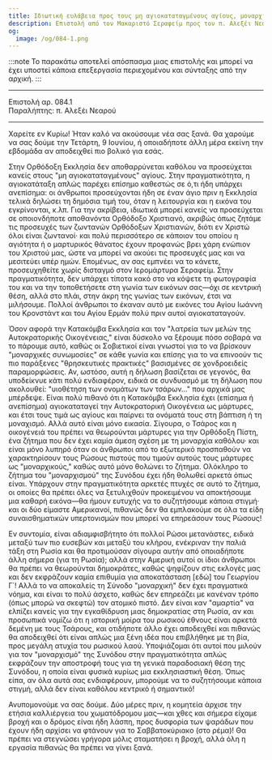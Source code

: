 ```yaml
---
title: Ιδιωτική ευλάβεια προς τους μη αγιοκαταταγμένους αγίους, μοναρχισμός και σύγχρονη Ρωσία, τιμή της παθητικής Αυτοκρατορικής Οικογένειας
description: Επιστολή από τον Μακαριστό Σεραφείμ προς τον π. Αλεξέι Νεαρού.
og:
  image: /og/084-1.png
---
```


:::note
Το παρακάτω αποτελεί απόσπασμα μιας επιστολής και μπορεί να έχει υποστεί κάποια επεξεργασία περιεχομένου και σύνταξης από την αρχική.
:::

---

<div style={{textAlign:'right', fontFamily:'monospace'}}>Επιστολή αρ. 084.1</div>
<div style={{textAlign:'left', fontFamily:'monospace'}}>Παραλήπτης: π. Αλεξέι Νεαρού</div>

---

Χαρείτε εν Κυρίω! Ήταν καλό να ακούσουμε νέα σας ξανά.
Θα χαρούμε να σας δούμε την Τετάρτη, 9 Ιουνίου, ή οποιαδήποτε άλλη μέρα εκείνη την εβδομάδα αν αποδειχθεί πιο βολικό για εσάς.

Στην Ορθόδοξη Εκκλησία δεν αποθαρρύνεται καθόλου να προσεύχεται κανείς στους "μη αγιοκαταταγμένους" αγίους. Στην πραγματικότητα, η αγιοκατάταξη απλώς παρέχει επίσημο καθεστώς σε ό,τι ήδη υπάρχει ανεπίσημα: οι άνθρωποι προσεύχονται ήδη σε έναν άγιο πριν η Εκκλησία τελικά δηλώσει τη δημόσια τιμή του, όταν η λειτουργία και η εικόνα του εγκρίνονται, κ.λπ. Για την ακρίβεια, ιδιωτικά μπορεί κανείς να προσεύχεται σε οποιονδήποτε αποθανόντα Ορθόδοξο Χριστιανό, ακριβώς όπως ζητάμε τις προσευχές των ζωντανών Ορθόδοξων Χριστιανών, διότι εν Χριστώ όλοι είναι ζωντανοί· και πολύ περισσότερο σε κάποιον του οποίου η αγιότητα ή ο μαρτυρικός θάνατος έχουν προφανώς βρει χάρη ενώπιον του Χριστού μας, ώστε να μπορεί να ακούει τις προσευχές μας και να μεσιτεύει υπέρ ημών.
Επομένως, αν σας εμπνέει να το κάνετε, προσευχηθείτε χωρίς δισταγμό στον Ιερομάρτυρα Σεραφείμ. Στην πραγματικότητα, δεν υπάρχει τίποτα κακό στο να κόψετε τη φωτογραφία του και να την τοποθετήσετε στη γωνία των εικόνων σας—όχι σε κεντρική θέση, αλλά στο πλάι, στην άκρη της γωνίας των εικόνων, έτσι να μιλήσουμε. Πολλοί άνθρωποι το έκαναν αυτό με εικόνες του Αγίου Ιωάννη του Κρονστάντ και του Αγίου Ερμάν πολύ πριν αυτοί αγιοκαταταγούν.

Όσον αφορά την Κατακόμβα Εκκλησία και τον "λατρεία των μελών της Αυτοκρατορικής Οικογένειας," είναι δύσκολο να ξέρουμε πόσο σοβαρά να το πάρουμε αυτό, καθώς οι Σοβιετικοί είναι γνωστοί για το να βρίσκουν "μοναρχικές συνωμοσίες" σε κάθε γωνία και επίσης για το να επινοούν τις πιο παράξενες "θρησκευτικές πρακτικές" βασισμένες σε χονδροειδείς παραμορφώσεις. Αν, ωστόσο, αυτή η δήλωση βασίζεται σε γεγονός, θα υποδείκνυε κάτι πολύ ενδιαφέρον, ειδικά σε συνδυασμό με τη δήλωση που ακολουθεί: "υιοθέτηση των ονομάτων των τσάρων..." που αρχικά μας μπέρδεψε. Είναι πολύ πιθανό ότι η Κατακόμβα Εκκλησία έχει (επίσημα ή ανεπίσημα) αγιοκαταταγεί την Αυτοκρατορική Οικογένεια ως μάρτυρες, και έτσι τους τιμά ως αγίους και παίρνει τα ονόματά τους στη βάπτιση ή τη μοναχισμό. Αλλά αυτό είναι μόνο εικασία. Σίγουρα, ο Τσάρος και η οικογένειά του πρέπει να θεωρούνται μάρτυρες για την Ορθόδοξη Πίστη, ένα ζήτημα που δεν έχει καμία άμεση σχέση με τη μοναρχία καθόλου· και είναι μόνο λυπηρό όταν οι άνθρωποι από το εξωτερικό προσπαθούν να χαρακτηρίσουν τους Ρώσους πιστούς που τιμούν αυτούς τους μάρτυρες ως "μοναρχικούς," καθώς αυτό μόνο θολώνει το ζήτημα. Ολόκληρο το ζήτημα του "μοναρχισμού" της Συνόδου έχει ήδη θολωθεί αρκετά όπως είναι. Υπάρχουν στην πραγματικότητα αρκετές πτυχές σε αυτό το ζήτημα, οι οποίες θα πρέπει όλες να ξετυλιχθούν προκειμένου να αποκτήσουμε μια καθαρή εικόνα—θα ήμουν ευτυχής να το συζητήσουμε κάποια στιγμή· και οι δύο είμαστε Αμερικανοί, πιθανώς δεν θα εμπλακούμε σε όλα τα είδη συναισθηματικών υπερτονισμών που μπορεί να επηρεάσουν τους Ρώσους!

Εν συντομία, είναι αδιαμφισβήτητο ότι πολλοί Ρώσοι μετανάστες, ειδικά μεταξύ των πιο ευσεβών και μεταξύ του κλήρου, ενέκριναν την παλιά τάξη στη Ρωσία και θα προτιμούσαν σίγουρα αυτήν από οποιαδήποτε άλλη σήμερα (για τη Ρωσία); αλλά στην Αμερική αυτοί οι ίδιοι άνθρωποι θα πρέπει να θεωρούνται δημοκράτες, καθώς ψηφίζουν στις εκλογές μας και δεν εκφράζουν καμία επιθυμία για αποκατάσταση [εδώ] του Γεωργίου Γ΄! Αλλά το να αποκαλείς τη Σύνοδο "μοναρχική" δεν έχει πραγματικά νόημα, και είναι το πολύ άσχετο, καθώς δεν επηρεάζει με κανέναν τρόπο (όπως μπορώ να σκεφτώ) τον ατομικό πιστό. Δεν είναι καν "αμαρτία" να ελπίζει κανείς για την εγκαθίδρυση μιας δημοκρατίας στη Ρωσία, αν και προσωπικά νομίζω ότι η ιστορική μοίρα του ρωσικού έθνους είναι αρκετά δεμένη με τους Τσάρους, και οτιδήποτε άλλο έχει αποδειχθεί και πιθανώς θα αποδειχθεί ότι είναι απλώς μια ξένη ιδέα που επιβλήθηκε με τη βία, προς μεγάλη ατυχία του ρωσικού λαού. Υποψιάζομαι ότι αυτοί που μιλούν για τον "μοναρχισμό" της Συνόδου στην πραγματικότητα απλώς εκφράζουν την αποστροφή τους για τη γενικά παραδοσιακή θέση της Συνόδου, η οποία είναι φυσικά κυρίως μια εκκλησιαστική θέση. Όπως είπα, αν όλα αυτά σας ενδιαφέρουν, μπορούμε να το συζητήσουμε κάποια στιγμή, αλλά δεν είναι καθόλου κεντρικό ή σημαντικό!

Ανυπομονούμε να σας δούμε. Δύο μέρες πριν, η κομητεία άρχισε την ετήσια καλλιέργεια του χωματόδρομου μας—και χθες και σήμερα είχαμε βροχή και ο δρόμος είναι ήδη λάσπη, προς δυσφορία των ψαράδων που έχουν ήδη αρχίσει να φτάνουν για το Σαββατοκύριακο (στο ρέμα)! Θα πρέπει να στεγνώσει γρήγορα μόλις σταματήσει η βροχή, αλλά όλη η εργασία πιθανώς θα πρέπει να γίνει ξανά.
